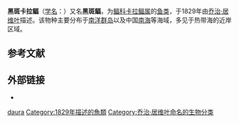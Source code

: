{{Speciesbox
| taxon = Karalla daura
| authority = ([[Cuvier|Cuvier]], 1829)
| synonyms ref ={{r|FishBase}}
| synonyms ={{collapsible list|{{taxon list|
*''Equula daura''| Cuvier, 1829|
**''Leiognathus daura''| (Cuvier, 1829)|
*''Equula dacer''| [[Achille_Valenciennes|Valenciennes]], 1835|
 }}}}
}}

'''黑斑卡拉鲾'''（[[学名|学名]]：{{lang|la|''Karalla daura''}}）又名'''黑斑鲾'''，为[[鲾科|鲾科]][[卡拉鲾属|卡拉鲾属]]的[[鱼类|鱼类]]，于1829年由[[乔治·居维叶|乔治·居维叶]]描述。该物种主要分布于[[南洋群岛|南洋群岛]]以及中国[[南海|南海]]等海域，多见于热带海的近岸区域。{{r|FishBase|id7391}}

== 参考文献 ==
{{reflist|refs=
<ref name=id7391>{{cite web| url =http://www.bioinfo.cn/db05/BjdwSpecies.php?action=view&id=7391| title =黑斑鲾| work =《中国动物物种编目数据库》| publisher =中国科学院微生物研究所| author =中国科学院动物研究所| accessdate =2009-04-16| deadurl =yes| archiveurl =https://web.archive.org/web/20160305021921/http://www.bioinfo.cn/db05/BjdwSpecies.php?action=view&id=7391| archivedate =2016-03-05}}</ref>
<ref name=FishBase>{{FishBase|Karalla|daura|month=4|year=2020}}</ref>
}}
==外部链接==
*{{Wikispecies-inline|Karalla daura}}

{{taxonbar}}

{{DEFAULTSORT:Karalla daura}}
[[Category:卡拉鰏屬|daura]]
[[Category:1829年描述的魚類|Category:1829年描述的魚類]]
[[Category:乔治·居维叶命名的生物分类|Category:乔治·居维叶命名的生物分类]]


{{辐鳍鱼小作品}}